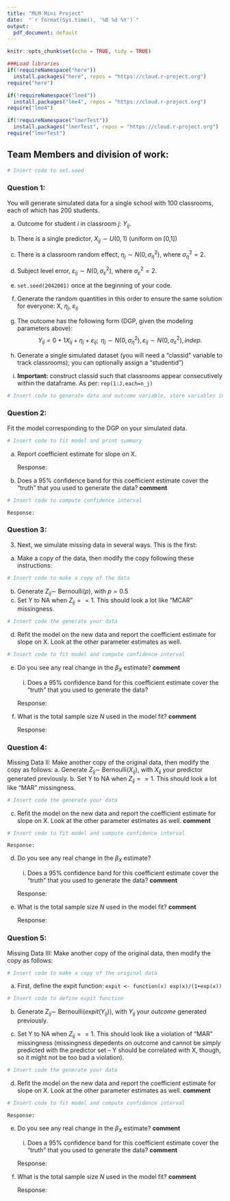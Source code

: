 ```yaml
---
title: "MLM Mini Project"
date:  "`r format(Sys.time(), '%B %d %Y')`"
output:
  pdf_document: default
---
```


```r
knitr::opts_chunk$set(echo = TRUE, tidy = TRUE)
```

```r
###Load libraries
if(!requireNamespace("here"))
  install.packages("here", repos = "https://cloud.r-project.org")
require("here")

if(!requireNamespace("lme4"))
  install.packages("lme4", repos = "https://cloud.r-project.org")
require("lme4")

if(!requireNamespace("lmerTest"))
  install.packages("lmerTest", repos = "https://cloud.r-project.org")
require("lmerTest")
```

## Team Members and division of work: 

```r
# Insert code to set.seed
```


### Question 1:
You will generate simulated data for a single school with 100 classrooms, each of which has 200 students. 

  a. Outcome for student $i$ in classroom $j$: $Y_{ij}$.
    
  b. There is a single predictor, $X_{ij} \sim U(0,1)$ (uniform on [0,1])
    
  c. There is a classroom random effect, $\eta_j \sim N(0,\sigma^2_{\eta})$, where $\sigma^2_{\eta} = 2$. 
  
  d. Subject level error, $\varepsilon_{ij} \sim N(0, \sigma^2_{\varepsilon})$, where  $\sigma^2_{\varepsilon} = 2$. 
  
  e. `set.seed(2042001)` once at the beginning of your code.
  
  f. Generate the random quantities in this order to ensure the same solution for everyone: X, $\eta_j$, $\varepsilon_{ij}$ 
  
  g. The outcome has the following form (DGP, given the modeling parameters above):
$$Y_{ij} = 0 + 1X_{ij} + \eta_j + \varepsilon_{ij} ; \mbox{     } \eta_j \sim N(0,\sigma^2_{\eta}), \varepsilon_{ij} \sim N(0, \sigma^2_{\varepsilon}), indep. $$
h. Generate a single simulated dataset (you will need a "classid" variable to track classrooms); you can optionally assign a "studentid")
  i. **Important:** construct classid such that classrooms appear consecutively within the dataframe. As per: `rep(1:J,each=n_j)`
  
  
```r
# Insert code to generate data and outcome variable, store variables in a dataframe
```

  
### Question 2: 
Fit the model corresponding to the DGP on your simulated data.
```r
# Insert code to fit model and print summary
```

a. Report coefficient estimate for slope on X.

    Response: 

b. Does a 95% confidence band for this coefficient estimate cover the “truth” that you used to generate the data? **comment**

```r
# Insert code to compute confidence interval 
```

    Response:
    
### Question 3:
3. Next, we simulate missing data in several ways. This is the first:
a. Make a copy of the data, then modify the copy following these instructions:
```r
# Insert code to make a copy of the data
```

b. Generate $Z_{ij} \sim$ Bernoulli$(p)$, with $p = 0.5$
c. Set Y to NA when $Z_{ij} == 1$. This should look a lot like "MCAR" missingness.
```r
# Insert code the generate your data
```

d. Refit the model on the new data and report the coefficient estimate for slope on X. Look at the other parameter estimates as well.
```r
# Insert code to fit model and compute confidence interval
```

e. Do you see any real change in the $\beta_X$ estimate? **comment**
    i. Does a 95% confidence band for this coefficient estimate cover the “truth” that you used to generate the data?
    
    Response: 

f. What is the total sample size $N$ used in the model fit? **comment**

    Response:
    
### Question 4: 
Missing Data II: Make another copy of the original data, then modify the copy as follows:
a. Generate $Z_{ij} \sim$ Bernoulli$(X_{ij})$, with $X_{ij}$ your predictor generated previously.
b. Set Y to NA when $Z_{ij} == 1$. This should look a lot like "MAR" missingness.
```r
# Insert code the generate your data
```
c. Refit the model on the new data and report the coefficient estimate for slope on X. Look at the other parameter estimates as well. **comment**
```r
# Insert code to fit model and compute confidence interval
```

    Response: 

d. Do you see any real change in the $\beta_X$ estimate?
    i. Does a 95% confidence band for this coefficient estimate cover the “truth” that you used to generate the data? **comment**
    
    Response:

e. What is the total sample size $N$ used in the model fit? **comment**

    Response:

### Question 5: 
Missing Data III: Make another copy of the original data, then modify the copy as follows:
```r
# Insert code to make a copy of the original data
```

a. First, define the expit function: `expit <- function(x) exp(x)/(1+exp(x))`
```r
# Insert code to define expit function
```

b. Generate $Z_{ij} \sim$ Bernoulli$(expit(Y_{ij}))$, with $Y_{ij}$ your *outcome* generated previously. 

c. Set Y to NA when $Z_{ij} == 1$. This should look like a violation of "MAR" missingness (missingness depedents on outcome and cannot be *simply* predicted with the predictor set -- Y should be correlated with X, though, so it might not be too bad a violation). 
```r
# Insert code the generate your data
```

d. Refit the model on the new data and report the coefficient estimate for slope on X. Look at the other parameter estimates as well. **comment**
```r
# Insert code to fit model and compute confidence interval
```

    Response:

e. Do you see any real change in the $\beta_X$ estimate? **comment**
    i. Does a 95% confidence band for this coefficient estimate cover the “truth” that you used to generate the data? **comment**
    
      Response:
    
f. What is the total sample size $N$ used in the model fit? **comment**

    Response:







